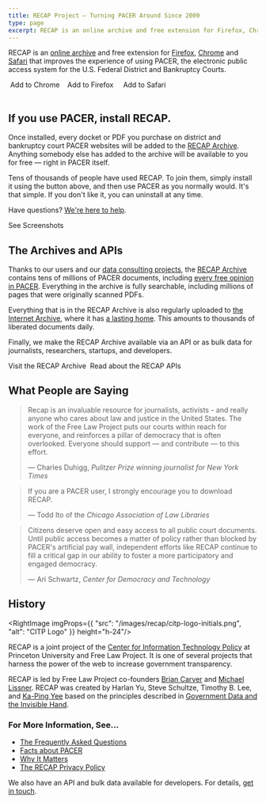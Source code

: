 ```yaml
---
title: RECAP Project — Turning PACER Around Since 2009
type: page
excerpt: RECAP is an online archive and free extension for Firefox, Chrome and Safari that improves the experience of using PACER, the electronic public access system for the U.S. Federal District and Bankruptcy Courts. Once installed, every docket or PDF you purchase on PACER will be added to the [RECAP Archive][archive]. Anything somebody else has added to the archive will be available to you for free — right in PACER itself.
---
```


<p className="lead">RECAP is an <a href="https://www.courtlistener.com/recap/">online archive</a> and free extension for <a href="https://addons.mozilla.org/en-US/firefox/addon/recap-195534/">Firefox</a>, <a href="https://chrome.google.com/webstore/detail/recap/oiillickanjlaeghobeeknbddaonmjnc">Chrome</a> and <a href="https://apps.apple.com/us/app/recap/id1600281788">Safari</a> that improves the experience of using PACER, the electronic public access system for the U.S. Federal District and Bankruptcy Courts.</p>

<div className="flex flex-wrap gap-2 justify-center">
    <PurpleButton size="lg" href="https://chrome.google.com/webstore/detail/recap/oiillickanjlaeghobeeknbddaonmjnc" extraClasses="inline-flex"><DownloadIcon className="flex-shrink-0 h-5 w-4" aria-hidden="true"/>&nbsp;Add to Chrome</PurpleButton>
    <span className="pt-4 hidden sm:inline text-gray-400 italic">&nbsp;</span>
    <PurpleButton size="lg" href="https://addons.mozilla.org/en-US/firefox/addon/recap-195534/" 
                  extraClasses="inline-flex"><DownloadIcon className="flex-shrink-0 h-5 w-4" aria-hidden="true"/>&nbsp;Add to Firefox&nbsp;</PurpleButton>
    <span className="pt-4 hidden sm:inline text-gray-400 italic">&nbsp;</span>
    <PurpleButton size="lg" href="https://apps.apple.com/us/app/recap/id1600281788"
                  extraClasses="inline-flex"><DownloadIcon className="flex-shrink-0 h-5 w-4" aria-hidden="true"/>&nbsp;Add to Safari&nbsp;</PurpleButton>

</div>
<br/>


## If you use PACER, install RECAP.

Once installed, every docket or PDF you purchase on district and bankruptcy court PACER websites will be added to the [RECAP Archive][archive]. Anything somebody else has added to the archive will be available to you for free — right in PACER itself.

Tens of thousands of people have used RECAP. To join them, simply install it using the button above, and then use PACER as you normally would. It's that simple. If you don't like it, you can uninstall at any time. 

Have questions? [We're here to help][c].

<div className="text-center">
  <PurpleButton size="lg" href="/recap/screenshots/">See Screenshots</PurpleButton>
</div>


## The Archives and APIs

Thanks to our users and our [data consulting projects][data], the [RECAP Archive][archive] contains tens of millions of PACER documents, including [every free opinion in PACER][free]. Everything in the archive is fully searchable, including millions of pages that were originally scanned PDFs.

Everything that is in the RECAP Archive is also regularly uploaded to [the Internet Archive][ia-itself], where it has [a lasting home][ia]. This amounts to thousands of liberated documents daily.

Finally, we make the RECAP Archive available via an API or as bulk data for journalists, researchers, startups, and developers.

<div className="flex flex-wrap gap-6 justify-center">
    <PurpleButton size="lg" href="https://www.courtlistener.com/recap/">Visit the RECAP Archive</PurpleButton>&nbsp;
    <PurpleButton size="lg" href="https://www.courtlistener.com/api/">Read about the RECAP APIs</PurpleButton>
</div>


## What People are Saying

<blockquote>
  <p>Recap is an invaluable resource for journalists, activists - and really anyone who cares about law and justice in the United States. The work of the Free Law Project puts our courts within reach for everyone, and reinforces a pillar of democracy that is often overlooked. Everyone should support — and contribute — to this effort.</p>
  <footer className="text-gray-400">&mdash; Charles Duhigg, <cite>Pulitzer Prize winning journalist for New York Times</cite></footer>
</blockquote>

<blockquote>
  <p>If you are a PACER user, I strongly encourage you to download RECAP.</p>
  <footer className="text-gray-400">&mdash; Todd Ito of the <cite>Chicago Association of Law Libraries</cite></footer>
</blockquote>

<blockquote>
  <p>Citizens deserve open and easy access to all public court documents. Until public access becomes a matter of policy rather than blocked by PACER's artificial pay wall, independent efforts like RECAP continue to fill a critical gap in our ability to foster a more participatory and engaged democracy.</p>
  <footer className="text-gray-400">&mdash; Ari Schwartz, <cite>Center for Democracy and Technology</cite></footer>
</blockquote>


## History

<RightImage imgProps={{
    "src": "/images/recap/citp-logo-initials.png",
    "alt": "CITP Logo"
}} height="h-24"/>

RECAP is a joint project of the [Center for Information Technology Policy][citp] at Princeton University and Free Law Project. It is one of several projects that harness the power of the web to increase government transparency.

RECAP is led by Free Law Project co-founders [Brian Carver][bcarver] and [Michael Lissner][ml]. RECAP was created by Harlan Yu, Steve Schultze, Timothy B. Lee, and [Ka-Ping Yee][yee] based on the principles described in [Government Data and the Invisible Hand][hand].

### For More Information, See&hellip;

 - [The Frequently Asked Questions][faq]
 - [Facts about PACER][pacer-faq]
 - [Why It Matters][wim]
 - [The RECAP Privacy Policy][privacy]

We also have an API and bulk data available for developers. For details, [get in touch][c].


[faq]: /recap/faq/
[pacer-faq]: /pacer-facts/
[wim]: /2009/06/19/why-it-matters/
[privacy]: /recap/privacy-policy/
[c]: /contact/
[free]: /2017/08/15/we-have-all-free-pacer/
[bulk]: /data-consulting/
[archive]: https://www.courtlistener.com/recap/
[ia]: https://archive.org/details/usfederalcourts&tab=about
[ia-itself]: https://archive.org
[citp]: https://citp.princeton.edu/
[yee]: http://zesty.ca/
[bcarver]: http://www.ischool.berkeley.edu/people/faculty/briancarver
[ml]: http://michaeljaylissner.com/
[hand]: http://papers.ssrn.com/sol3/papers.cfm?abstract_id=1138083
[data]: /data-consulting/
